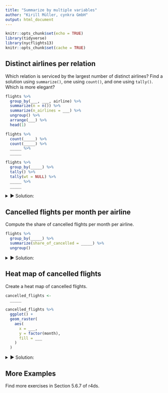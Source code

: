 ```yaml
---
title: "Summarize by multiple variables"
author: "Kirill Müller, cynkra GmbH"
output: html_document
---
```


```r
knitr::opts_chunk$set(echo = TRUE)
library(tidyverse)
library(nycflights13)
knitr::opts_chunk$set(cache = TRUE)
```

## Distinct airlines per relation

Which relation is serviced by the largest number of distinct airlines? Find a solution using `summarize()`, one using `count()`, and one using `tally()`. Which is more elegant?

```r
flights %>%
  group_by(___, ___, airline) %>%
  summarize(n = n()) %>%
  summarize(n_airlines = ___) %>%
  ungroup() %>%
  arrange(___) %>%
  head(1)

flights %>%
  count(_____) %>%
  count(_____) %>%
  _____ %>%
  _____

flights %>%
  group_by(_____) %>%
  tally() %>%
  tally(wt = NULL) %>%
  _____ %>%
  _____
```

<details>
<summary>&#x25BA; Solution:</summary>
```r
flights %>%
  group_by(origin, dest, carrier) %>%
  summarize(n_flights = n()) %>%
  summarize(n_distinct_carriers = n()) %>%
  ungroup() %>% 
  arrange(desc(n_distinct_carriers))
```

Much shorter:

```r
flights %>%
  count(origin, dest, carrier) %>%
  count(origin, dest) %>% 
  ungroup() %>% 
  arrange(desc(nn))
```

Alternatively:

```r
flights %>%
  group_by(origin, dest, carrier) %>%
  tally() %>%
  tally(wt = NULL) %>%
  ungroup() %>%
  arrange(desc(nn))
```
</details>

## Cancelled flights per month per airline

Compute the share of cancelled flights per month per airline.

```r
flights %>% 
  group_by(_____) %>% 
  summarize(share_of_cancelled = _____) %>%
  ungroup()
```

<details>
<summary>&#x25BA; Solution:</summary>
```r
cancelled_flights <-
  flights %>% 
  group_by(carrier, month) %>% 
  summarize(share_of_cancelled = mean(is.na(dep_time))) %>%
  ungroup()

cancelled_flights
```
</details>

## Heat map of cancelled flights

Create a heat map of cancelled flights.

```r
cancelled_flights <-
  _____

cancelled_flights %>% 
  ggplot() +
  geom_raster(
    aes(
      x = ___,
      y = factor(month),
      fill = ___
    )
  )
```

<details>
<summary>&#x25BA; Solution:</summary>
```r
cancelled_flights %>%
  ggplot() +
  geom_raster(aes(x = carrier, y = factor(month), fill = share_of_cancelled))
```
</details>

## More Examples

Find more exercises in Section 5.6.7 of r4ds.
